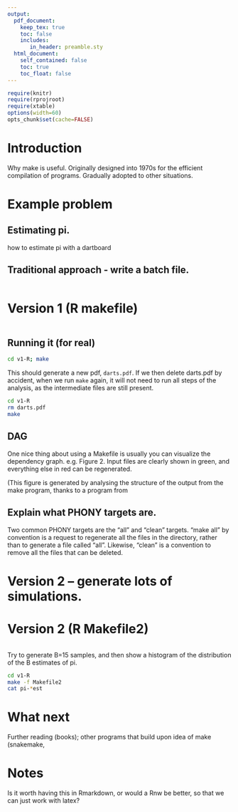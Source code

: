 ```yaml
---
output:
  pdf_document:
    keep_tex: true
    toc: false
    includes:
       in_header: preamble.sty
  html_document:
    self_contained: false
    toc: true
    toc_float: false
---
```



```r
require(knitr)
require(rprojroot)
require(xtable)
options(width=60)
opts_chunk$set(cache=FALSE)
```

# Introduction

Why make is useful.  Originally designed into 1970s for the efficient
compilation of programs.  Gradually adopted to other situations.


# Example problem

## Estimating pi.

how to estimate pi with a dartboard

## Traditional approach - write a batch file.

```bash
```

# Version 1 (R makefile)

```bash
```


## Running it (for real)


```bash
cd v1-R; make
```

This should generate a new pdf, `darts.pdf`.  If we then delete
darts.pdf by accident, when we run `make` again, it will not need to
run all steps of the analysis, as the intermediate files are still
present.


```bash
cd v1-R
rm darts.pdf
make
```


\begin{figure}
  \centering
	\includegraphics{v1-R/darts.pdf}
  \caption{Example output file, darts.pdf, created by "make" command.
  Blue (or red) points are those that were determined to be inside (or
  outside) the circle.  The estimate of pi, given in the title, was
  then given as 4*d/n, where d is the number of darts inside the
  circle and n is the total number of darts thrown.}
  \label{fig:darts}
\end{figure}


## DAG

One nice thing about using a Makefile is usually you can visualize the
dependency graph.  e.g.  Figure 2.  Input files are clearly shown in
green, and everything else in red can be regenerated.


\begin{figure}
  \centering
	\includegraphics{v1-R/graph.pdf}
  \caption{DAG for Makefile version 1.}
  \label{fig:dag}
\end{figure}



(This figure is generated by analysing the structure of the output
from the make program, thanks to a program from \url{}

## Explain what PHONY targets are.

Two common PHONY targets are the "all" and "clean" targets.  "make
all" by convention is a request to regenerate all the files in the
directory, rather than to generate a file called "all".  Likewise,
"clean" is a convention to remove all the files that can be deleted.




\clearpage

# Version 2 -- generate lots of simulations.

# Version 2 (R Makefile2)

```bash
```

Try to generate B=15 samples, and then show a histogram of the
distribution of the B estimates of pi.


```bash
cd v1-R
make -f Makefile2
cat pi-*est
```


# What next

Further reading (books); other programs that build upon idea of make
(snakemake, 

\url{https://www.frontiersin.org/articles/10.3389/fninf.2016.00002/full}


# Notes

Is it worth having this in Rmarkdown, or would a Rnw be better, so
that we can just work with latex?
